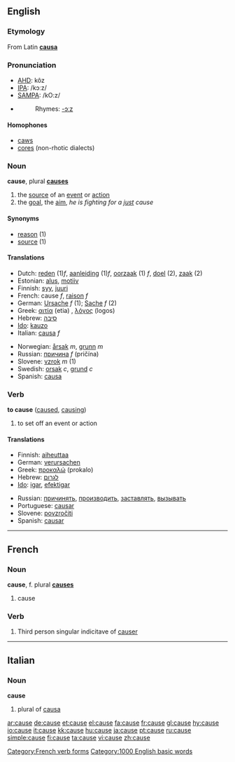 ==English==

{{rank|truth|turn|hold|417|cause|close|England|sense}}

===Etymology===
From Latin '''[[causa]]'''

===Pronunciation===
*[[w:AHD|AHD]]: kôz
*[[w:IPA|IPA]]: /kɔːz/
*[[w:SAMPA|SAMPA]]: /kO:z/
*{{audio|en-us-cause.ogg|Audio (US)}}
*:Rhymes: [[Rhymes:English:-ɔːz|-ɔːz]]

====Homophones====
*[[caws]]
*[[cores]] (non-rhotic dialects)

===Noun===
'''cause''', plural '''[[causes]]'''
# the [[source]] of an [[event]] or [[action]]
# the [[goal]], the [[aim]], ''he is fighting for a [[just]] cause''

====Synonyms====
*[[reason]] (1)
*[[source]] (1)

====Translations====
{{top}}
*Dutch: [[reden]] (1)''f'', [[aanleiding]] (1)''f'', [[oorzaak]] (1) ''f'', [[doel]] (2), [[zaak]] (2)
*Estonian: [[alus#Estonian|alus]], [[motiiv]]
*Finnish: [[syy]], [[juuri]]
*French: cause ''f'', [[raison]] ''f''
*German: [[Ursache]] ''f'' (1); [[Sache]] ''f'' (2)
*Greek: [[αιτία]] (etia) {{f}}, [[λόγος]] (logos) {{m}}
*Hebrew: [[סיבה]] 
*[[Ido]]: [[kauzo]]
*Italian: [[causa]] ''f''
{{mid}}
*Norwegian: [[årsak]] ''m'', [[grunn]] ''m''
*Russian: [[причина]] ''f'' (pričína)
*Slovene: [[vzrok]] ''m'' (1)
*Swedish: [[orsak]] ''c'', [[grund]] ''c''
*Spanish: [[causa]]
{{bottom}}

===Verb===
'''to cause'''  ([[caused]], [[causing]])
#to set off an event or action

====Translations====
{{top}}
*Finnish: [[aiheuttaa]]
*German: [[verursachen]]
*Greek: [[προκαλώ]] (prokalo)
*Hebrew: [[לגרום]]
*[[Ido]]: [[igar]], [[efektigar]]
{{mid}}
*Russian: [[причинять]], [[производить]], [[заставлять]], [[вызывать]]
*Portuguese: [[causar]]
*Slovene: [[povzročiti]]
*Spanish: [[causar]]
{{bottom}}

----

==French==

===Noun===
'''cause''', f. plural '''[[causes]]'''
# cause

===Verb===
# Third person singular indicitave of [[causer]]
[[Category:French verb forms]]

----

==Italian==
===Noun===
'''cause'''

# plural of [[causa]]

[[Category:1000 English basic words]]

[[ar:cause]]
[[de:cause]]
[[et:cause]]
[[el:cause]]
[[fa:cause]]
[[fr:cause]]
[[gl:cause]]
[[hy:cause]]
[[io:cause]]
[[it:cause]]
[[kk:cause]]
[[hu:cause]]
[[ja:cause]]
[[pt:cause]]
[[ru:cause]]
[[simple:cause]]
[[fi:cause]]
[[ta:cause]]
[[vi:cause]]
[[zh:cause]]